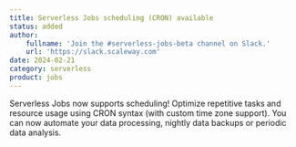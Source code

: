 ```yaml
---
title: Serverless Jobs scheduling (CRON) available
status: added
author:
    fullname: 'Join the #serverless-jobs-beta channel on Slack.'
    url: 'https://slack.scaleway.com'
date: 2024-02-21
category: serverless
product: jobs
---
```


Serverless Jobs now supports scheduling!
Optimize repetitive tasks and resource usage using CRON syntax (with custom time zone support). You can now automate your data processing, nightly data backups or periodic data analysis.

